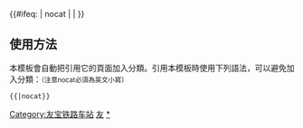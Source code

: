 {{鐵道路線|
| 模板名稱 = 友宝铁路
| 名稱 = [[友宝铁路]]
| 代表色 = #0033c9
| Logo = [[File:China Railways.svg|17px]]
| 背景顏色 = #FFFFFF
| 車站列表 = [[新友谊站|新友谊]] - [[双柳站|双柳]] - [[宝清站|宝清]]
}}
<includeonly>{{#ifeq: {{{1}}} | nocat | <!--空--> | [[Category:友宝铁路车站]] }}</includeonly><noinclude>
==使用方法==
本模板會自動把引用它的頁面加入分類。引用本模板時使用下列語法，可以避免加入分類：<small>（注意nocat必須為英文小寫）</small>
 <nowiki>{{</nowiki>{{PAGENAME}}<nowiki>|nocat}}</nowiki>
[[Category:中國鐵路路線模板|友]]
[[Category:友宝铁路车站|*]]
</noinclude>
